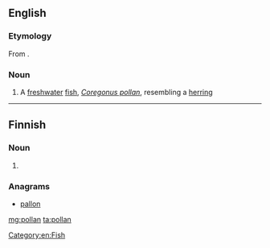 ==English==
===Etymology===
From {{etyl|ga|en}} {{term|pollán|lang=ga}}.

===Noun===
{{en-noun}}

# A [[freshwater]] [[fish]], ''[[Coregonus pollan]]'', resembling a [[herring]]

[[Category:en:Fish]]

----

==Finnish==

===Noun===
{{head|fi|noun form}}

# {{fi-form of|polla|type=noun|case=genitive|pl=singular}}

===Anagrams===
* [[pallon#Finnish|pallon]]

[[mg:pollan]]
[[ta:pollan]]